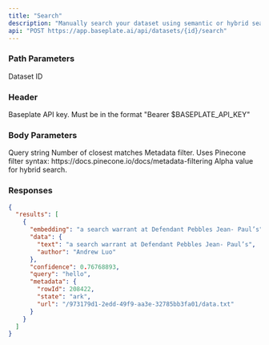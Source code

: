 ```yaml
---
title: "Search"
description: "Manually search your dataset using semantic or hybrid search."
api: "POST https://app.baseplate.ai/api/datasets/{id}/search"
---
```


### Path Parameters

<ParamField path="id" type="string" required>
  Dataset ID
</ParamField>

### Header

<ParamField path="Authorization" type="string">
  Baseplate API key. Must be in the format "Bearer $BASEPLATE_API_KEY"
</ParamField>

### Body Parameters

<ParamField body="query" type="string" required>
  Query string
</ParamField>

<ParamField body="top_k" type="number" default="3">
  Number of closest matches
</ParamField>

<ParamField body="filter" type="object">
  Metadata filter. Uses Pinecone filter syntax: https://docs.pinecone.io/docs/metadata-filtering
</ParamField>

<ParamField body="alpha" type="number" defualt="0.5">
  Alpha value for hybrid search.
</ParamField>

### Responses

<Tab title="🟢 200: OK" >

```json
{
  "results": [
    {
      "embedding": "a search warrant at Defendant Pebbles Jean- Paul’s",
      "data": {
        "text": "a search warrant at Defendant Pebbles Jean- Paul’s",
        "author": "Andrew Luo"
      },
      "confidence": 0.76768893,
      "query": "hello",
      "metadata": {
        "rowId": 208422,
        "state": "ark",
        "url": "/973179d1-2edd-49f9-aa3e-32785bb3fa01/data.txt"
      }
    }
  ]
}
```

</Tab>

